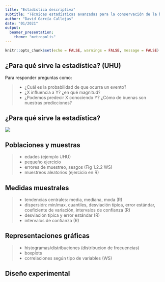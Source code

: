 ```yaml
---
title: "Estadística descriptiva"
subtitle: "Técnicas estadísticas avanzadas para la conservación de la biodiversidad - Universidad de Huelva"
author: "David García Callejas"
date: "01/2021"
output:
  beamer_presentation:
    theme: "metropolis"
---
```


```r
knitr::opts_chunk$set(echo = FALSE, warnings = FALSE, message = FALSE)
```

## ¿Para qué sirve la estadística? (UHU)

Para responder preguntas como:

>- ¿Cuál es la probabilidad de que ocurra un evento?
>- ¿X influencia a Y? ¿en qué magnitud?
>- ¿Podemos predecir X conociendo Y? ¿Cómo de buenas son nuestras predicciones?

## ¿Para qué sirve la estadística?

![](figuras/001_tree_seeds.png)

## Poblaciones y muestras

>- edades (ejemplo UHU)
>- pequeño ejercicio
>- errores de muestreo, sesgos (Fig 1.2.2 WS)
>- muestreos aleatorios (ejercicio en R)

## Medidas muestrales

>- tendencias centrales: media, mediana, moda (R)
>- dispersión: min/max, cuantiles, desviación típica, error estándar, coeficiente de variación, intervalos de confianza (R)
>- desviación típica y error estándar (R)
>- intervalos de confianza (R)

## Representaciones gráficas

>- histogramas/distribuciones (distribucion de frecuencias)
>- boxplots
>- correlaciones según tipo de variables (WS)

## Diseño experimental
